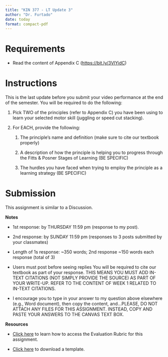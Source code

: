 ```yaml
---
title: "KIN 377 - LT Update 3"
author: "Dr. Furtado"
date: today
format: compact-pdf
---
```


# Requirements

-   Read the content of Appendix C (<https://bit.ly/3VlYidC>)

# Instructions

This is the last update before you submit your video performance at the end of the semester. You will be required to do the following:

1.  Pick TWO of the principles (refer to Appendix C) you have been using to learn your selected motor skill (juggling or speed cut stacking).

2.  For EACH, provide the following:

    1.  The principle's name and definition (make sure to cite our textbook properly)

    2.  A description of how the principle is helping you to progress through the Fitts & Posner Stages of Learning (BE SPECIFIC)

    3.  The hurdles you have faced when trying to employ the principle as a learning strategy (BE SPECIFIC)

# Submission

This assignment is similar to a Discussion.

**Notes**

-   1st response: by THURSDAY 11:59 pm (response to my post).

-   2nd response: by SUNDAY 11:59 pm (responses to 3 posts submitted by your classmates)

-   Length of 1s response: \~350 words; 2nd response \~150 words each response (total of 3)

-   Users must post before seeing replies You will be required to cite our textbook as part of your response. THIS MEANS YOU MUST ADD IN-TEXT CITATIONS (NOT SIMPLY PROVIDE THE SOURCE) AS PART OF YOUR WRITE-UP. REFER TO THE CONTENT OF WEEK 1 RELATED TO IN-TEXT CITATIONS.

-   I encourage you to type in your answer to my question above elsewhere (e.g., Word document), then copy the content, and...PLEASE, DO NOT ATTACH ANY FILES FOR THIS ASSIGNMENT. INSTEAD, COPY AND PASTE YOUR ANSWERS TO THE CANVAS TEXT BOX.

**Resources**

-   [Click here](https://drfurtado.github.io/site/courses/377/syllabus.html#appendix-d) to learn how to access the Evaluation Rubric for this assignment.

-   [Click here](https://mycsunemail-my.sharepoint.com/:w:/g/personal/ovande_furtado_csun_edu/EYxJHESvsAhEg-MXzmlY70EBeM9XdBO5hXo561QS7jNqEw?e=VGXanv) to download a template.
